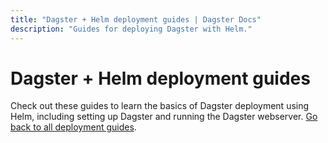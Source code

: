 ```yaml
---
title: "Dagster + Helm deployment guides | Dagster Docs"
description: "Guides for deploying Dagster with Helm."
---
```


# Dagster + Helm deployment guides

Check out these guides to learn the basics of Dagster deployment using Helm, including setting up Dagster and running the Dagster webserver. [Go back to all deployment guides](/deployment/guides).

<ArticleList>
  <ArticleListItem
    title="Deploying with Helm"
    href="/deployment/guides/kubernetes/deploying-with-helm"
  ></ArticleListItem>
  <ArticleListItem
    title="Deploying with Celery using Helm"
    href="/deployment/guides/kubernetes/deploying-with-helm-advanced"
  ></ArticleListItem>
  <ArticleListItem
    title="Customizing Kubernetes deployments"
    href="/deployment/guides/kubernetes/customizing-your-deployment"
  ></ArticleListItem>
  <ArticleListItem
    title="Migrating Dagster instances while upgrading"
    href="/deployment/guides/kubernetes/how-to-migrate-your-instance"
  ></ArticleListItem>
</ArticleList>
